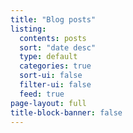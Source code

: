 ```yaml
---
title: "Blog posts"
listing:
  contents: posts
  sort: "date desc"
  type: default
  categories: true
  sort-ui: false
  filter-ui: false
  feed: true
page-layout: full
title-block-banner: false
---
```


<a rel="me" href="https://fosstodon.org/@rcarto"></a>

